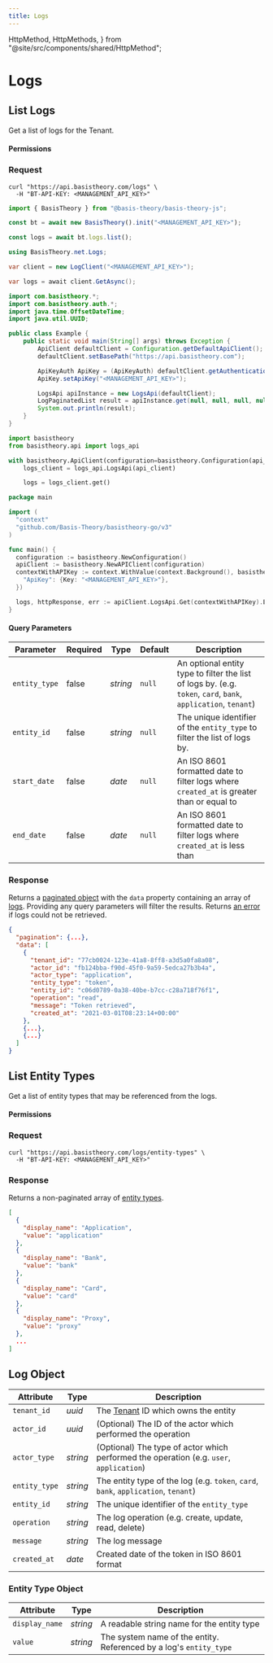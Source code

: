 ```yaml
---
title: Logs
---
```



  HttpMethod,
  HttpMethods,
} from "@site/src/components/shared/HttpMethod";

# Logs

## List Logs

Get a list of logs for the Tenant.

<HttpMethod
  method={HttpMethods.GET}
  endpoint="https://api.basistheory.com/logs"
/>

#### Permissions

<Permission content="log:read" />

### Request

<Tabs className="bt-tabs" groupId="languages">
  <TabItem value="shell" label="cURL">

```shell showLineNumbers
curl "https://api.basistheory.com/logs" \
  -H "BT-API-KEY: <MANAGEMENT_API_KEY>"
```

  </TabItem>
  <TabItem value="javascript" label="JavaScript">

```javascript showLineNumbers
import { BasisTheory } from "@basis-theory/basis-theory-js";

const bt = await new BasisTheory().init("<MANAGEMENT_API_KEY>");

const logs = await bt.logs.list();
```

  </TabItem>
  <TabItem value="csharp" label="C#">

```csharp showLineNumbers
using BasisTheory.net.Logs;

var client = new LogClient("<MANAGEMENT_API_KEY>");

var logs = await client.GetAsync();
```

  </TabItem>
  <TabItem value="java" label="Java">

```java showLineNumbers
import com.basistheory.*;
import com.basistheory.auth.*;
import java.time.OffsetDateTime;
import java.util.UUID;

public class Example {
    public static void main(String[] args) throws Exception {
        ApiClient defaultClient = Configuration.getDefaultApiClient();
        defaultClient.setBasePath("https://api.basistheory.com");

        ApiKeyAuth ApiKey = (ApiKeyAuth) defaultClient.getAuthentication("ApiKey");
        ApiKey.setApiKey("<MANAGEMENT_API_KEY>");

        LogsApi apiInstance = new LogsApi(defaultClient);
        LogPaginatedList result = apiInstance.get(null, null, null, null, null, null);
        System.out.println(result);
    }
}
```

  </TabItem>
  <TabItem value="python" label="Python">

```python showLineNumbers
import basistheory
from basistheory.api import logs_api

with basistheory.ApiClient(configuration=basistheory.Configuration(api_key="<MANAGEMENT_API_KEY>")) as api_client:
    logs_client = logs_api.LogsApi(api_client)

    logs = logs_client.get()
```

  </TabItem>
  <TabItem value="go" label="Go">

```go showLineNumbers
package main

import (
  "context"
  "github.com/Basis-Theory/basistheory-go/v3"
)

func main() {
  configuration := basistheory.NewConfiguration()
  apiClient := basistheory.NewAPIClient(configuration)
  contextWithAPIKey := context.WithValue(context.Background(), basistheory.ContextAPIKeys, map[string]basistheory.APIKey{
    "ApiKey": {Key: "<MANAGEMENT_API_KEY>"},
  })

  logs, httpResponse, err := apiClient.LogsApi.Get(contextWithAPIKey).Execute()
}
```

  </TabItem>
</Tabs>

#### Query Parameters

| Parameter     | Required | Type     | Default | Description                                                                                                    |
| ------------- | -------- | -------- | ------- | -------------------------------------------------------------------------------------------------------------- |
| `entity_type` | false    | _string_ | `null`  | An optional entity type to filter the list of logs by. (e.g. `token`, `card`, `bank`, `application`, `tenant`) |
| `entity_id`   | false    | _string_ | `null`  | The unique identifier of the `entity_type` to filter the list of logs by.                                      |
| `start_date`  | false    | _date_   | `null`  | An ISO 8601 formatted date to filter logs where `created_at` is greater than or equal to                       |
| `end_date`    | false    | _date_   | `null`  | An ISO 8601 formatted date to filter logs where `created_at` is less than                                      |

### Response

Returns a [paginated object](/docs/api/pagination#cursor-pagination-object) with the `data` property containing an array of [logs](#log-object). Providing any query parameters will filter the results. Returns [an error](/docs/api/errors) if logs could not be retrieved.

```json showLineNumbers
{
  "pagination": {...},
  "data": [
    {
      "tenant_id": "77cb0024-123e-41a8-8ff8-a3d5a0fa8a08",
      "actor_id": "fb124bba-f90d-45f0-9a59-5edca27b3b4a",
      "actor_type": "application",
      "entity_type": "token",
      "entity_id": "c06d0789-0a38-40be-b7cc-c28a718f76f1",
      "operation": "read",
      "message": "Token retrieved",
      "created_at": "2021-03-01T08:23:14+00:00"
    },
    {...},
    {...}
  ]
}
```

## List Entity Types

Get a list of entity types that may be referenced from the logs.

<HttpMethod
  method={HttpMethods.GET}
  endpoint="https://api.basistheory.com/logs/entity-types"
/>

#### Permissions

<Permission content="log:read" />

### Request

```shell showLineNumbers
curl "https://api.basistheory.com/logs/entity-types" \
  -H "BT-API-KEY: <MANAGEMENT_API_KEY>"
```

### Response

Returns a non-paginated array of [entity types](#entity-type-object).

```json showLineNumbers
[
  {
    "display_name": "Application",
    "value": "application"
  },
  {
    "display_name": "Bank",
    "value": "bank"
  },
  {
    "display_name": "Card",
    "value": "card"
  },
  {
    "display_name": "Proxy",
    "value": "proxy"
  },
  ...
]
```

## Log Object

| Attribute     | Type     | Description                                                                             |
| ------------- | -------- | --------------------------------------------------------------------------------------- |
| `tenant_id`   | _uuid_   | The [Tenant](#tenants) ID which owns the entity                                         |
| `actor_id`    | _uuid_   | (Optional) The ID of the actor which performed the operation                            |
| `actor_type`  | _string_ | (Optional) The type of actor which performed the operation (e.g. `user`, `application`) |
| `entity_type` | _string_ | The entity type of the log (e.g. `token`, `card`, `bank`, `application`, `tenant`)      |
| `entity_id`   | _string_ | The unique identifier of the `entity_type`                                              |
| `operation`   | _string_ | The log operation (e.g. create, update, read, delete)                                   |
| `message`     | _string_ | The log message                                                                         |
| `created_at`  | _date_   | Created date of the token in ISO 8601 format                                            |

### Entity Type Object

| Attribute      | Type     | Description                                                        |
| -------------- | -------- | ------------------------------------------------------------------ |
| `display_name` | _string_ | A readable string name for the entity type                         |
| `value`        | _string_ | The system name of the entity. Referenced by a log's `entity_type` |

